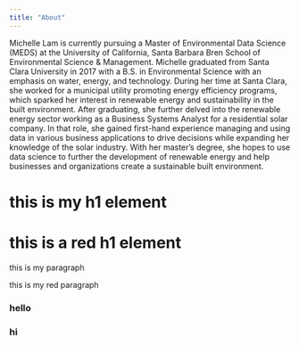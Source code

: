 ```yaml
---
title: "About"
---
```


Michelle Lam is currently pursuing a Master of Environmental Data Science (MEDS) at the University of California, Santa Barbara Bren School of Environmental Science & Management. Michelle graduated from Santa Clara University in 2017 with a B.S. in Environmental Science with an emphasis on water, energy, and technology. During her time at Santa Clara, she worked for a municipal utility promoting energy efficiency programs, which sparked her interest in renewable energy and sustainability in the built environment. After graduating, she further delved into the renewable energy sector working as a Business Systems Analyst for a residential solar company. In that role, she gained first-hand experience managing and using data in various business applications to drive decisions while expanding her knowledge of the solar industry. With her master's degree, she hopes to use data science to further the development of renewable energy and help businesses and organizations create a sustainable built environment.

<h1>this is my h1 element</h1>

<h1 class="title">this is a red h1 element</h1>

<p>this is my paragraph</p>

<p class="title">this is my red paragraph</p>

<h3 class="custom-subtitle">hello</h3>

<h3>hi</h3>
